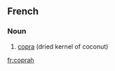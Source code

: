==French==
{{wikipedia|lang=fr}}

===Noun===
{{infl|fr|noun|g=m}}

# [[copra]] (dried kernel of coconut)

{{tbot entry|French|copra|2008|January|fr}}

[[fr:coprah]]